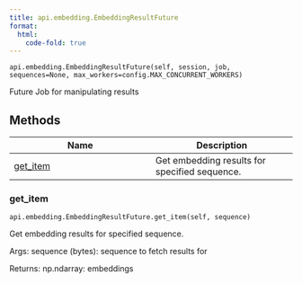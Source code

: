 ```yaml
---
title: api.embedding.EmbeddingResultFuture
format:
  html:
    code-fold: true
---
```


`api.embedding.EmbeddingResultFuture(self, session, job, sequences=None, max_workers=config.MAX_CONCURRENT_WORKERS)`

Future Job for manipulating results

## Methods

| Name | Description |
| --- | --- |
| [get_item](#openprotein.api.embedding.EmbeddingResultFuture.get_item) | Get embedding results for specified sequence. |

### get_item { #openprotein.api.embedding.EmbeddingResultFuture.get_item }

`api.embedding.EmbeddingResultFuture.get_item(self, sequence)`

Get embedding results for specified sequence.

Args:
    sequence (bytes): sequence to fetch results for

Returns:
    np.ndarray: embeddings